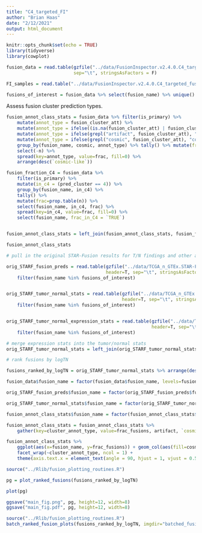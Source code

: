 ```yaml
---
title: "C4_targeted_FI"
author: "Brian Haas"
date: "2/12/2021"
output: html_document
---
```


```r
knitr::opts_chunk$set(echo = TRUE)
library(tidyverse)
library(cowplot)
```

```r

fusion_data = read.table(gzfile("../data/FusionInspector.v2.4.0.C4_targeted_fusions.tsv.gz"), header=T, 
                         sep="\t", stringsAsFactors = F)

FI_samples = read.table("../data/FusionInspector.v2.4.0.C4_targeted_fusions.samples.list", header=F, stringsAsFactors = F)[,1]

fusions_of_interest = fusion_data %>% select(fusion_name) %>% unique() %>% pull(fusion_name)

```

Assess fusion cluster prediction types.

```r

fusion_annot_class_stats = fusion_data %>% filter(is_primary) %>%
    mutate(annot_type = fusion_cluster_att) %>%
    mutate(annot_type = ifelse((is.na(fusion_cluster_att) | fusion_cluster_att == "NA"), "other", fusion_cluster_att)) %>%
    mutate(annot_type = ifelse(grepl("artifact", fusion_cluster_att), "artifact", annot_type)) %>%
    mutate(annot_type = ifelse(grepl("cosmic", fusion_cluster_att), "cosmic-like", annot_type)) %>%
    group_by(fusion_name, cosmic, annot_type) %>% tally() %>% mutate(frac=prop.table(n)) %>%
    select(-n) %>%
    spread(key=annot_type, value=frac, fill=0) %>%
    arrange(desc(`cosmic-like`))

fusion_fraction_C4 = fusion_data %>% 
    filter(is_primary) %>%
    mutate(in_c4 = (pred_cluster == 4)) %>%
    group_by(fusion_name, in_c4) %>%
    tally() %>%
    mutate(frac=prop.table(n)) %>%
    select(fusion_name, in_c4, frac) %>%
    spread(key=in_c4, value=frac, fill=0) %>%
    select(fusion_name, frac_in_C4 = `TRUE`)


fusion_annot_class_stats = left_join(fusion_annot_class_stats, fusion_fraction_C4, by='fusion_name')

fusion_annot_class_stats
```

```r
# pull in the original STAR-Fusion results for T/N findings and other annotated fusion attributes.

orig_STARF_fusion_preds = read.table(gzfile("../data/TCGA_n_GTEx.STAR-Fusion.v1.7.fusion_preds.decorated.tsv.gz"), 
                                     header=T, sep="\t", stringsAsFactors = F) %>%
    filter(fusion_name %in% fusions_of_interest)


orig_STARF_tumor_normal_stats = read.table(gzfile("../data/TCGA_n_GTEx.STAR-Fusion.v1.7.fusion_preds.stats.tsv.gz"), 
                                           header=T, sep="\t", stringsAsFactors = F) %>%
    filter(fusion_name %in% fusions_of_interest)


orig_STARF_tumor_normal_expression_stats = read.table(gzfile("../data/TCGA_n_GTEx.STAR-Fusion.v1.7.tumor_normal_fusion_expression_comparison_stats.tsv.gz"), 
                                                      header=T, sep="\t", stringsAsFactors = F) %>%
    filter(fusion_name %in% fusions_of_interest)

# merge expression stats into the tumor/normal stats
orig_STARF_tumor_normal_stats = left_join(orig_STARF_tumor_normal_stats, orig_STARF_tumor_normal_expression_stats, by='fusion_name')

# rank fusions by logTN

fusions_ranked_by_logTN = orig_STARF_tumor_normal_stats %>% arrange(desc(logTN)) %>% pull(fusion_name)

fusion_data$fusion_name = factor(fusion_data$fusion_name, levels=fusions_ranked_by_logTN)

orig_STARF_fusion_preds$fusion_name = factor(orig_STARF_fusion_preds$fusion_name, levels=fusions_ranked_by_logTN)

orig_STARF_tumor_normal_stats$fusion_name = factor(orig_STARF_tumor_normal_stats$fusion_name, levels=fusions_ranked_by_logTN)

fusion_annot_class_stats$fusion_name = factor(fusion_annot_class_stats$fusion_name, levels=fusions_ranked_by_logTN)

```




```r

fusion_annot_class_stats = fusion_annot_class_stats %>%
    gather(key=cluster_annot_type, value=frac_fusions, artifact, `cosmic-like`, high_counter_evidence, other, frac_in_C4)
```


```r
fusion_annot_class_stats %>%
    ggplot(aes(x=fusion_name, y=frac_fusions)) + geom_col(aes(fill=cosmic)) +
    facet_wrap(~cluster_annot_type, ncol = 1) + 
    theme(axis.text.x = element_text(angle = 90, hjust = 1, vjust = 0.5, size=rel(0.3) ))
```

```r

source("../Rlib/fusion_plotting_routines.R")

pg = plot_ranked_fusions(fusions_ranked_by_logTN)

plot(pg)

ggsave("main_fig.png", pg, height=12, width=8)
ggsave("main_fig.pdf", pg, height=12, width=8)

```


```r
source("../Rlib/fusion_plotting_routines.R")
batch_ranked_fusion_plots(fusions_ranked_by_logTN, imgdir="batched_fusions_imgs")

```

